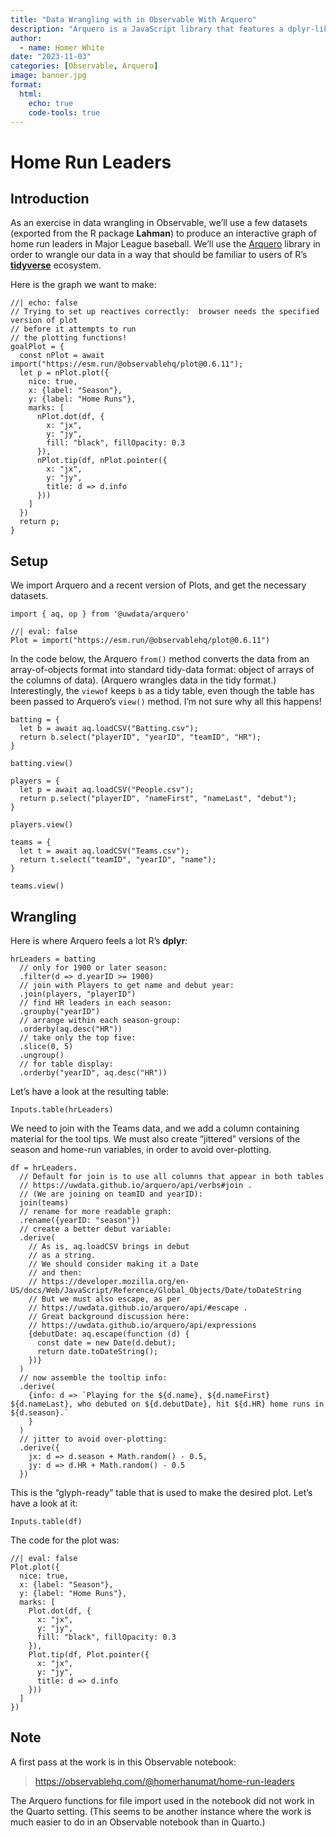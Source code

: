 ```yaml
---
title: "Data Wrangling with in Observable With Arquero"
description: "Arquero is a JavaScript library that features a dplyr-like grammar."
author:
  - name: Homer White
date: "2023-11-03"
categories: [Observable, Arquero]
image: banner.jpg
format:
  html:
    echo: true
    code-tools: true
---
```


# Home Run Leaders

## Introduction

As an exercise in data wrangling in Observable, we'll use a few datasets (exported from the R package **Lahman**) to produce an interactive graph of home run leaders in Major League baseball.  We'll use the [Arquero](https://observablehq.com/@uwdata/introducing-arquero) library in order to wrangle our data in a way that should be familiar to users of R's [**tidyverse**](https://www.tidyverse.org/) ecosystem.

Here is the graph we want to make:

```ojs
//| echo: false
// Trying to set up reactives correctly:  browser needs the specified version of plot
// before it attempts to run
// the plotting functions!
goalPlot = {
  const nPlot = await import("https://esm.run/@observablehq/plot@0.6.11");
  let p = nPlot.plot({
    nice: true,
    x: {label: "Season"},
    y: {label: "Home Runs"},
    marks: [
      nPlot.dot(df, {
        x: "jx", 
        y: "jy", 
        fill: "black", fillOpacity: 0.3
      }),
      nPlot.tip(df, nPlot.pointer({
        x: "jx",
        y: "jy",
        title: d => d.info
      }))
    ]
  })
  return p;
}
```

## Setup

We import Arquero and a recent version of Plots, and get the necessary datasets.

```ojs
import { aq, op } from '@uwdata/arquero'
```

```ojs
//| eval: false
Plot = import("https://esm.run/@observablehq/plot@0.6.11")
```

In the code below, the Arquero `from()` method converts the data from an array-of-objects format into standard tidy-data format:  object of arrays of the columns of data).  (Arquero wrangles data in the tidy format.)  Interestingly, the `viewof` keeps `b` as a tidy table, even though the table has been passed to Arquero's `view()` method.  I'm not sure why all this happens!

```ojs
batting = {
  let b = await aq.loadCSV("Batting.csv");
  return b.select("playerID", "yearID", "teamID", "HR");
}
```

```ojs
batting.view()
```

```ojs
players = {
  let p = await aq.loadCSV("People.csv");
  return p.select("playerID", "nameFirst", "nameLast", "debut");
}
```

```ojs
players.view()
```

```ojs
teams = {
  let t = await aq.loadCSV("Teams.csv");
  return t.select("teamID", "yearID", "name");
}
```

```ojs
teams.view()
```

## Wrangling

Here is where Arquero feels a lot R's **dplyr**:

```ojs
hrLeaders = batting
  // only for 1900 or later season:
  .filter(d => d.yearID >= 1900)
  // join with Players to get name and debut year:
  .join(players, "playerID")
  // find HR leaders in each season:
  .groupby("yearID")
  // arrange within each season-group:
  .orderby(aq.desc("HR"))
  // take only the top five:
  .slice(0, 5)
  .ungroup()
  // for table display:
  .orderby("yearID", aq.desc("HR"))
```

Let's have a look at the resulting table:

```ojs
Inputs.table(hrLeaders)
```

We need to join with the Teams data, and we add a column containing material for the tool tips.  We must also create "jittered" versions of the season and home-run variables, in order to avoid over-plotting.

```ojs
df = hrLeaders.
  // Default for join is to use all columns that appear in both tables
  // https://uwdata.github.io/arquero/api/verbs#join .
  // (We are joining on teamID and yearID):
  join(teams)
  // rename for more readable graph:
  .rename({yearID: "season"})
  // create a better debut variable:
  .derive(
    // As is, aq.loadCSV brings in debut
    // as a string.
    // We should consider making it a Date
    // and then:
    // https://developer.mozilla.org/en-US/docs/Web/JavaScript/Reference/Global_Objects/Date/toDateString
    // But we must also escape, as per
    // https://uwdata.github.io/arquero/api/#escape .
    // Great background discussion here:
    // https://uwdata.github.io/arquero/api/expressions
    {debutDate: aq.escape(function (d) {
      const date = new Date(d.debut);
      return date.toDateString();
    })}
  )
  // now assemble the tooltip info:
  .derive(
    {info: d => `Playing for the ${d.name}, ${d.nameFirst} ${d.nameLast}, who debuted on ${d.debutDate}, hit ${d.HR} home runs in ${d.season}.`
    }
  )
  // jitter to avoid over-plotting:
  .derive({
    jx: d => d.season + Math.random() - 0.5,
    jy: d => d.HR + Math.random() - 0.5
  })
```

This is the "glyph-ready" table that is used to make the desired plot.  Let's have a look at it:

```ojs
Inputs.table(df)
```

The code for the plot was:

```ojs
//| eval: false
Plot.plot({
  nice: true,
  x: {label: "Season"},
  y: {label: "Home Runs"},
  marks: [
    Plot.dot(df, {
      x: "jx", 
      y: "jy", 
      fill: "black", fillOpacity: 0.3
    }),
    Plot.tip(df, Plot.pointer({
      x: "jx",
      y: "jy",
      title: d => d.info
    }))
  ]
})
```




## Note

A first pass at the work is in this Observable notebook:

>[https://observablehq.com/@homerhanumat/home-run-leaders](https://observablehq.com/@homerhanumat/home-run-leaders)

The Arquero functions for file import used in the notebook did not work in the Quarto setting.  (This seems to be another instance where the work is much easier to do in an Observable notebook than in Quarto.)




